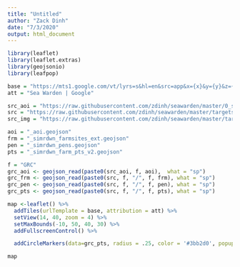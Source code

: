 ```yaml
---
title: "Untitled"
author: "Zack Dinh"
date: "7/3/2020"
output: html_document
---
```


```r
library(leaflet)
library(leaflet.extras)
library(geojsonio)
library(leafpop)
```

```r
base = "https://mts1.google.com/vt/lyrs=s&hl=en&src=app&x={x}&y={y}&z={z}&s=G"
att = "Sea Warden | Google"

src_aoi = "https://raw.githubusercontent.com/zdinh/seawarden/master/0_search_areas/3_aoi/"
src = "https://raw.githubusercontent.com/zdinh/seawarden/master/targets_2_simrdwn/"
src_img = "https://raw.githubusercontent.com/zdinh/seawarden/master/targets_2_simrdwn/1_SIMRDWN_final/annotated/"

aoi = "_aoi.geojson"
frm = "_simrdwn_farmsites_ext.geojson"
pen = "_simrdwn_pens.geojson"
pts = "_simrdwn_farm_pts_v2.geojson"

f = "GRC"
grc_aoi <- geojson_read(paste0(src_aoi, f, aoi),  what = "sp")
grc_frm <- geojson_read(paste0(src, f, "/", f, frm), what = "sp")
grc_pen <- geojson_read(paste0(src, f, "/", f, pen), what = "sp")
grc_pts <- geojson_read(paste0(src, f, "/", f, pts), what = "sp")

map <-leaflet() %>%
  addTiles(urlTemplate = base, attribution = att) %>%
  setView(14, 40, zoom = 4) %>%
  setMaxBounds(-10, 50, 40, 30) %>%
  addFullscreenControl() %>%

  addCircleMarkers(data=grc_pts, radius = .25, color = '#3bb2d0', popup = paste0('<a href="', src_img, grc_pts$filename,'">View Image</a>'))

map
```